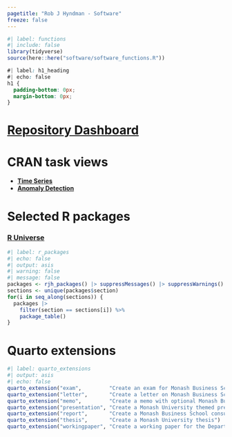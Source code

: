 ```yaml
---
pagetitle: "Rob J Hyndman - Software"
freeze: false
---
```


```r
#| label: functions
#| include: false
library(tidyverse)
source(here::here("software/software_functions.R"))
```

```css
#| label: h1_heading
#| echo: false
h1 {
  padding-bottom: 0px;
  margin-bottom: 0px;
}
```

# [Repository Dashboard](https://pkg.robjhyndman.com/gh-dashboard/){.badge .badge-large .badge-blue}

# CRAN task views

* [**Time Series**](https://cran.r-project.org/view=TimeSeries)
* [**Anomaly Detection**](https://github.com/pridiltal/ctv-AnomalyDetection)

# Selected R packages

### [R Universe](https://robjhyndman.r-universe.dev/){.badge .badge-large .badge-blue}

```r
#| label: r_packages
#| echo: false
#| output: asis
#| warning: false
#| message: false
packages <- rjh_packages() |> suppressMessages() |> suppressWarnings()
sections <- unique(packages$section)
for(i in seq_along(sections)) {
  packages |>
    filter(section == sections[i]) %>%
    package_table()
}
```

# Quarto extensions

```r
#| label: quarto_extensions
#| output: asis
#| echo: false
quarto_extension("exam",         "Create an exam for Monash Business School")
quarto_extension("letter",       "Create a letter on Monash Business School letterhead")
quarto_extension("memo",         "Create a memo with optional Monash Business School branding")
quarto_extension("presentation", "Create a Monash University themed presentation using either Beamer or RevealJS")
quarto_extension("report",       "Create a Monash Business School consulting report")
quarto_extension("thesis",       "Create a Monash University thesis")
quarto_extension("workingpaper", "Create a working paper for the Department of Econometrics & Business Statistics, Monash University")
```
